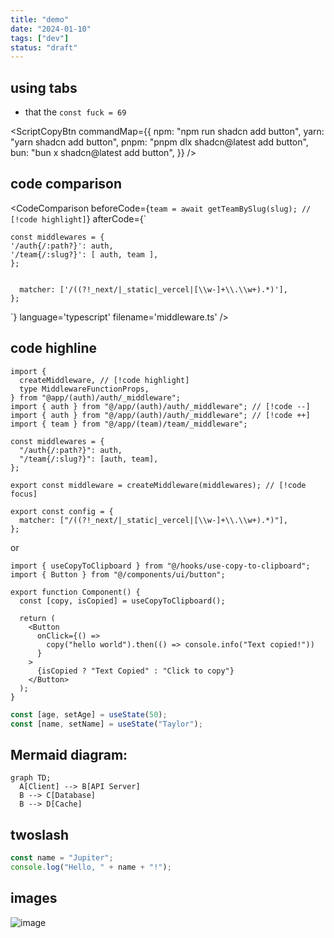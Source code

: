 ```yaml
---
title: "demo"
date: "2024-01-10"
tags: ["dev"]
status: "draft"
---
```


## using tabs

- that the `const fuck = 69`

<ScriptCopyBtn
  commandMap={{
    npm: "npm run shadcn add button",
    yarn: "yarn shadcn add button",
    pnpm: "pnpm dlx shadcn@latest add button",
    bun: "bun x shadcn@latest add button",
  }}
/>

## code comparison

<CodeComparison
  beforeCode={`
    team = await getTeamBySlug(slug); // [!code highlight]
  `}
  afterCode={`

    const middlewares = {
    '/auth{/:path?}': auth,
    '/team{/:slug?}': [ auth, team ],
    };


      matcher: ['/((?!_next/|_static|_vercel|[\\w-]+\\.\\w+).*)'],
    };

`}
language='typescript'
filename='middleware.ts'
/>

## code highline

```tsx
import {
  createMiddleware, // [!code highlight]
  type MiddlewareFunctionProps,
} from "@app/(auth)/auth/_middleware";
import { auth } from "@/app/(auth)/auth/_middleware"; // [!code --]
import { auth } from "@/app/(auth)/auth/_middleware"; // [!code ++]
import { team } from "@/app/(team)/team/_middleware";

const middlewares = {
  "/auth{/:path?}": auth,
  "/team{/:slug?}": [auth, team],
};

export const middleware = createMiddleware(middlewares); // [!code focus]

export const config = {
  matcher: ["/((?!_next/|_static|_vercel|[\\w-]+\\.\\w+).*)"],
};
```

or

```tsx title="config.ts" {1,2}#v {9,10}#s
import { useCopyToClipboard } from "@/hooks/use-copy-to-clipboard";
import { Button } from "@/components/ui/button";

export function Component() {
  const [copy, isCopied] = useCopyToClipboard();

  return (
    <Button
      onClick={() =>
        copy("hello world").then(() => console.info("Text copied!"))
      }
    >
      {isCopied ? "Text Copied" : "Click to copy"}
    </Button>
  );
}
```

```js /age/#v /name/#v /setAge/#s /setName/#s /50/#i /"Taylor"/#i
const [age, setAge] = useState(50);
const [name, setName] = useState("Taylor");
```

## Mermaid diagram:

```mermaid
graph TD;
  A[Client] --> B[API Server]
  B --> C[Database]
  B --> D[Cache]
```

## twoslash

```js twoslash
const name = "Jupiter";
console.log("Hello, " + name + "!");
```

## images

![image](https://substackcdn.com/image/fetch/w_1456,c_limit,f_webp,q_auto:good,fl_progressive:steep/https%3A%2F%2Fsubstack-post-media.s3.amazonaws.com%2Fpublic%2Fimages%2Fe6626ab7-ffda-4bec-b2ed-1ae626df5e7e_644x848.gif)
